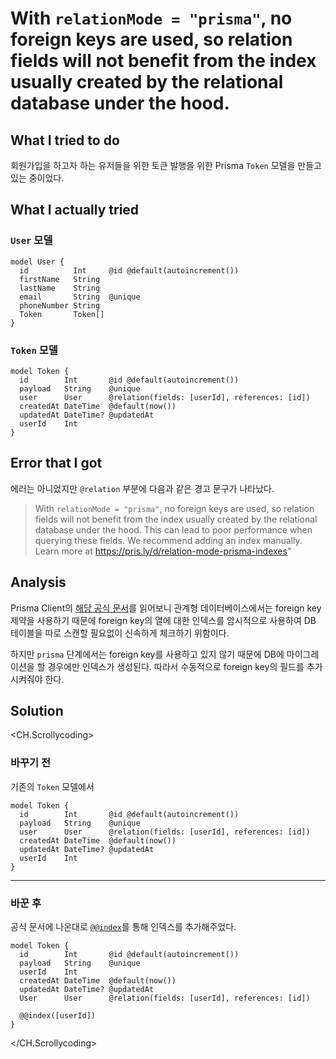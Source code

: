 # With `relationMode = "prisma"`, no foreign keys are used, so relation fields will not benefit from the index usually created by the relational database under the hood.

## What I tried to do

회원가입을 하고자 하는 유저들을 위한 토큰 발행을 위한 Prisma `Token` 모델을 만들고 있는 중이었다.

## What I actually tried

### `User` 모델

```prisma
model User {
  id          Int     @id @default(autoincrement())
  firstName   String
  lastName    String
  email       String  @unique
  phoneNumber String
  Token       Token[]
}
```

### `Token` 모델

```prisma
model Token {
  id        Int       @id @default(autoincrement())
  payload   String    @unique
  user      User      @relation(fields: [userId], references: [id])
  createdAt DateTime  @default(now())
  updatedAt DateTime? @updatedAt
  userId    Int
}
```

## Error that I got

에러는 아니었지만 `@relation` 부분에 다음과 같은 경고 문구가 나타났다.

> With `relationMode = "prisma"`, no foreign keys are used, so relation fields will not benefit from the index usually created by the relational database under the hood. This can lead to poor performance when querying these fields. We recommend adding an index manually. Learn more at https://pris.ly/d/relation-mode-prisma-indexes"

## Analysis

Prisma Client의 [해당 공식 문서](https://www.prisma.io/docs/concepts/components/prisma-schema/relations/relation-mode#indexes)를 읽어보니
관계형 데이터베이스에서는 foreign key 제약을 사용하기 때문에 foreign key의 열에 대한 인덱스를 암시적으로 사용하여
DB 테이블을 따로 스캔할 필요없이 신속하게 체크하기 위함이다.

하지만 `prisma` 단계에서는 foreign key를 사용하고 있지 않기 때문에 DB에 마이그레이션을 할 경우에만 인덱스가 생성된다.
따라서 수동적으로 foreign key의 필드를 추가시켜줘야 한다.

## Solution

<CH.Scrollycoding>

### 바꾸기 전

기존의 `Token` 모델에서

```prisma
model Token {
  id        Int       @id @default(autoincrement())
  payload   String    @unique
  user      User      @relation(fields: [userId], references: [id])
  createdAt DateTime  @default(now())
  updatedAt DateTime? @updatedAt
  userId    Int
}
```

---

### 바꾼 후

공식 문서에 나온대로 [`@@index`](https://www.prisma.io/docs/reference/api-reference/prisma-schema-reference#index)를 통해
인덱스를 추가해주었다.

```prisma focus=9
model Token {
  id        Int       @id @default(autoincrement())
  payload   String    @unique
  userId    Int
  createdAt DateTime  @default(now())
  updatedAt DateTime? @updatedAt
  User      User      @relation(fields: [userId], references: [id])

  @@index([userId])
}
```

</CH.Scrollycoding>

